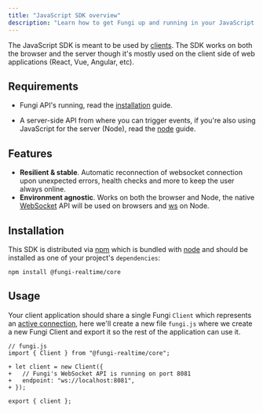 ```yaml
---
title: "JavaScript SDK overview"
description: "Learn how to get Fungi up and running in your JavaScript project."
---
```


The JavaScript SDK is meant to be used by [clients](/docs/getting-started/what-is-Fungi#clients). The SDK works on both the browser and the server though it's mostly used on the client side of web applications (React, Vue, Angular, etc).

## Requirements

- Fungi API's running, read the [installation](/docs/getting-started/installation) guide.

- A server-side API from where you can trigger events, if you're also using JavaScript for the server (Node), read the [node](/docs/node/overview) guide.

## Features

- **Resilient & stable**. Automatic reconnection of websocket connection upon unexpected errors, health checks and more to keep the user always online.
- **Environment agnostic**. Works on both the browser and Node, the native [WebSocket](https://developer.mozilla.org/en-US/docs/Web/API/WebSocket) API will be used on browsers and [ws](https://github.com/websockets/ws) on Node.

## Installation

This SDK is distributed via [npm](https://npmjs.com/) which is bundled with [node](https://nodejs.org/) and should be installed as one of your project's `dependencies`:

```
npm install @fungi-realtime/core
```

## Usage

Your client application should share a single Fungi `Client` which represents an [active connection](/docs/getting-started/what-is-Fungi), here we'll create a new file `fungi.js` where we create a new Fungi Client and export it so the rest of the application can use it.

```diff-js[class="language-js"]
// fungi.js
import { Client } from "@fungi-realtime/core";

+ let client = new Client({
+   // Fungi's WebSocket API is running on port 8081
+   endpoint: "ws://localhost:8081",
+ });

export { client };
```

